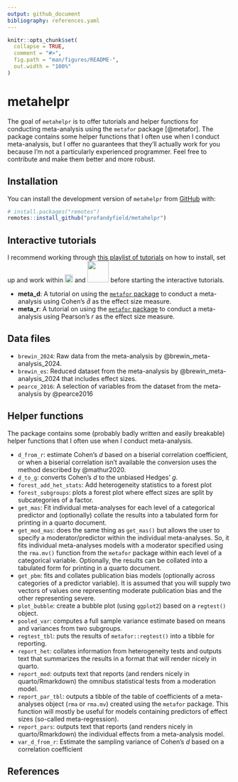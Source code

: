 ```yaml
---
output: github_document
bibliography: references.yaml
---
```


<!-- README.md is generated from README.Rmd. Please edit that file -->

```r
knitr::opts_chunk$set(
  collapse = TRUE,
  comment = "#>",
  fig.path = "man/figures/README-",
  out.width = "100%"
)
```

# metahelpr

<!-- badges: start -->

<!-- badges: end -->

The goal of `metahelpr` is to offer tutorials and helper functions for conducting meta-analysis using the `metafor` package [@metafor]. The package contains some helper functions that I often use when I conduct meta-analysis, but I offer no guarantees that they'll actually work for you because I'm not a particularly experienced programmer. Feel free to contribute and make them better and more robust.

## Installation

You can install the development version of `metahelpr` from [GitHub](https://github.com/) with:

``` r
# install.packages("remotes")
remotes::install_github("profandyfield/metahelpr")
```

## Interactive tutorials

I recommend working through [this playlist of tutorials](https://youtube.com/playlist?list=PLEzw67WWDg83weG3idsgy4wuOIJAashA2&si=PiI-sDvqc1DkaWOq) on how to install, set up and work within <img src="./data-raw/images/r_logo.png" width="18"/> and <img src="./data-raw/images/rstudio_logo.png" width="48"/> before starting the interactive tutorials.

-   **meta_d**: A tutorial on using the [`metafor` package](https://wviechtb.github.io/metafor/) to conduct a meta-analysis using Cohen's $\hat{d}$ as the effect size measure.
-   **meta_r**: A tutorial on using the [`metafor` package](https://wviechtb.github.io/metafor/) to conduct a meta-analysis using Pearson's $r$ as the effect size measure.

## Data files

-   `brewin_2024`: Raw data from the meta-analysis by @brewin_meta-analysis_2024.
-   `brewin_es`: Reduced dataset from the meta-analysis by @brewin_meta-analysis_2024 that includes effect sizes.
-   `pearce_2016`: A selection of variables from the dataset from the meta-analysis by @pearce2016

## Helper functions

The package contains some (probably badly written and easily breakable) helper functions that I often use when I conduct meta-analysis.

-   `d_from_r`: estimate Cohen's *d* based on a biserial correlation coefficient, or when a biserial correlation isn't available the conversion uses the method described by @mathur2020.
-   `d_to_g`: converts Cohen's *d* to the unbiased Hedges' *g*.
- `forest_add_het_stats`: Add heterogeneity statistics to a forest plot
- `forest_subgroups`: plots a forest plot where effect sizes are split by subcategories of a factor. 
-   `get_mas`: Fit individual meta-analyses for each level of a categorical predictor and (optionally) collate the results into a tabulated form for printing in a quarto document.
-   `get_mod_mas`: does the same thing as `get_mas()` but allows the user to specify a moderator/predictor within the individual meta-analyses. So, it fits individual meta-analyses models with a moderator specified using the `rma.mv()` function from the `metafor` package within each level of a categorical variable. Optionally, the results can be collated into a tabulated form for printing in a quarto document.
-   `get_pbm`: fits and collates publication bias models (optionally across categories of a predictor variable). It is assumed that you will supply two vectors of values one representing moderate publication bias and the other representing severe.
-   `plot_bubble`: create a bubble plot (using `ggplot2`) based on a `regtest()` object.
-   `pooled_var`: computes a full sample variance estimate based on means and variances from two subgroups.
-   `regtest_tbl`: puts the results of `metafor::regtest()` into a tibble for reporting.
-   `report_het`: collates information from heterogeneity tests and outputs text that summarizes the results in a format that will render nicely in quarto.
-   `report_mod`: outputs text that reports (and renders nicely in quarto/Rmarkdown) the omnibus statistical tests from a moderation model.
-   `report_par_tbl`: outputs a tibble of the table of coefficients of a meta-analyses object (`rma` or `rma.mv`) created using the `metafor` package. This function will mostly be useful for models containing predictors of effect sizes (so-called meta-regression).
-   `report_pars`: outputs text that reports (and renders nicely in quarto/Rmarkdown) the individual effects from a meta-analysis model.
-   `var_d_from_r`: Estimate the sampling variance of Cohen's *d* based on a correlation coefficient

## References
